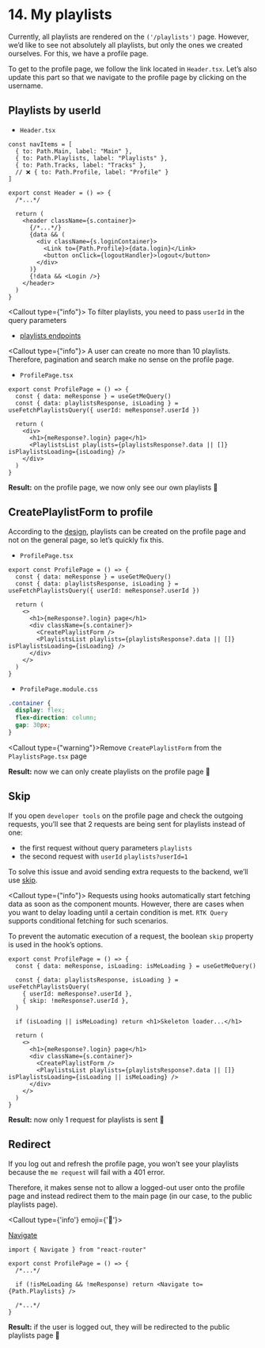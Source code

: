 
# 14. My playlists

Currently, all playlists are rendered on the `('/playlists')` page. However, we’d like to see not absolutely all playlists, but only the ones we created ourselves. For this, we have a profile page.

To get to the profile page, we follow the link located in `Header.tsx`. Let’s also update this part so that we navigate to the profile page by clicking on the username.

## Playlists by userId

- `Header.tsx`

```tsx filename="Header.tsx" {5, 16}
const navItems = [
  { to: Path.Main, label: "Main" },
  { to: Path.Playlists, label: "Playlists" },
  { to: Path.Tracks, label: "Tracks" },
  // ❌ { to: Path.Profile, label: "Profile" }
]

export const Header = () => {
  /*...*/

  return (
    <header className={s.container}>
      {/*...*/}
      {data && (
        <div className={s.loginContainer}>
          <Link to={Path.Profile}>{data.login}</Link>
          <button onClick={logoutHandler}>logout</button>
        </div>
      )}
      {!data && <Login />}
    </header>
  )
}
```

<Callout type={"info"}>
  To filter playlists, you need to pass `userId` in the query parameters

- [playlists
  endpoints](https://musicfun.it-incubator.app/api#/Playlists%20Public/PlaylistsPublicController_getPlaylists)

</Callout>

<Callout type={"info"}>
  A user can create no more than 10 playlists. Therefore, pagination and search make no sense on the profile page.
</Callout>

- `ProfilePage.tsx`

```tsx filename="ProfilePage.tsx"
export const ProfilePage = () => {
  const { data: meResponse } = useGetMeQuery()
  const { data: playlistsResponse, isLoading } = useFetchPlaylistsQuery({ userId: meResponse?.userId })

  return (
    <div>
      <h1>{meResponse?.login} page</h1>
      <PlaylistsList playlists={playlistsResponse?.data || []} isPlaylistsLoading={isLoading} />
    </div>
  )
}
```

**Result:** on the profile page, we now only see our own playlists 🚀

## CreatePlaylistForm to profile

According to the [design](https://www.figma.com/design/AxTPd4AS8oAgdEF4dDgLis/MusicFun?node-id=24797-11173&t=15nOmL4fCTVjez2X-0), playlists can be created on the profile page and not on the general page, so let’s quickly fix this.

- `ProfilePage.tsx`

```tsx filename="ProfilePage.tsx" {9}
export const ProfilePage = () => {
  const { data: meResponse } = useGetMeQuery()
  const { data: playlistsResponse, isLoading } = useFetchPlaylistsQuery({ userId: meResponse?.userId })

  return (
    <>
      <h1>{meResponse?.login} page</h1>
      <div className={s.container}>
        <CreatePlaylistForm />
        <PlaylistsList playlists={playlistsResponse?.data || []} isPlaylistsLoading={isLoading} />
      </div>
    </>
  )
}
```

- `ProfilePage.module.css`

```css filename="ProfilePage.module.css"
.container {
  display: flex;
  flex-direction: column;
  gap: 30px;
}
```

<Callout type={"warning"}>Remove `CreatePlaylistForm` from the `PlaylistsPage.tsx` page</Callout>

**Result:** now we can only create playlists on the profile page 🚀

## Skip

If you open `developer tools` on the profile page and check the outgoing requests, you’ll see that 2 requests are being sent for playlists instead of one:

- the first request without query parameters `playlists`
- the second request with `userId` `playlists?userId=1`

To solve this issue and avoid sending extra requests to the backend, we’ll use [skip](https://redux-toolkit.js.org/rtk-query/usage/conditional-fetching).

<Callout type={"info"}>
  Requests using hooks automatically start fetching data as soon as the component mounts. However, there are cases when
  you want to delay loading until a certain condition is met. `RTK Query` supports conditional fetching for such
  scenarios.

To prevent the automatic execution of a request, the boolean `skip` property is used in the hook’s options.

</Callout>

```tsx filename="ProfilePage.tsx" /skip/ /isMeLoading/
export const ProfilePage = () => {
  const { data: meResponse, isLoading: isMeLoading } = useGetMeQuery()

  const { data: playlistsResponse, isLoading } = useFetchPlaylistsQuery(
    { userId: meResponse?.userId },
    { skip: !meResponse?.userId },
  )

  if (isLoading || isMeLoading) return <h1>Skeleton loader...</h1>

  return (
    <>
      <h1>{meResponse?.login} page</h1>
      <div className={s.container}>
        <CreatePlaylistForm />
        <PlaylistsList playlists={playlistsResponse?.data || []} isPlaylistsLoading={isLoading || isMeLoading} />
      </div>
    </>
  )
}
```

**Result:** now only 1 request for playlists is sent 🚀

## Redirect

If you log out and refresh the profile page, you won’t see your playlists because the `me request` will fail with a 401 error.

Therefore, it makes sense not to allow a logged-out user onto the profile page and instead redirect them to the main page (in our case, to the public playlists page).

<Callout type={'info'} emoji={'🔗'}>

[Navigate](https://reactrouter.com/api/components/Navigate)

</Callout>

```tsx filename="ProfilePage.tsx" {6}
import { Navigate } from "react-router"

export const ProfilePage = () => {
  /*...*/

  if (!isMeLoading && !meResponse) return <Navigate to={Path.Playlists} />

  /*...*/
}
```

**Result:** if the user is logged out, they will be redirected to the public playlists page 🚀
